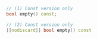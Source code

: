 ```cpp
// (1) Const version only
bool empty() const;

// (2) Const version only
[[nodiscard]] bool empty() const
```
